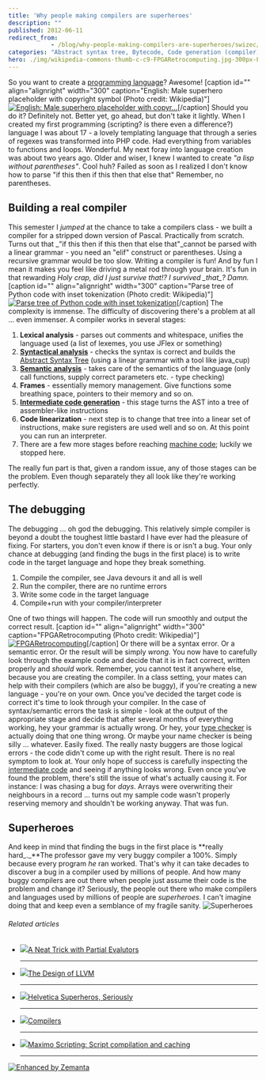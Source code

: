 ```yaml
---
title: 'Why people making compilers are superheroes'
description: ""
published: 2012-06-11
redirect_from: 
            - /blog/why-people-making-compilers-are-superheroes/swizec/4616
categories: "Abstract syntax tree, Bytecode, Code generation (compiler), Compiler, Machine code, Parsing, Programming language, Type system, Uncategorized"
hero: ./img/wikipedia-commons-thumb-c-c9-FPGARetrocomputing.jpg-300px-FPGARetrocomputing.jpg
---
```

So you want to create a [programming language](http://en.wikipedia.org/wiki/Programming_language "Programming language")? Awesome! \[caption id="" align="alignright" width="300" caption="English: Male superhero placeholder with copyright symbol (Photo credit: Wikipedia)"][![English: Male superhero placeholder with copyr...](http://upload.wikimedia.org/wikipedia/commons/thumb/c/cd/Placeholder_male_superhero_c.png/300px-Placeholder_male_superhero_c.png "English: Male superhero placeholder with copyr...")](http://commons.wikipedia.org/wiki/File:Placeholder_male_superhero_c.png)\[/caption] Should you do it? Definitely not. Better yet, go ahead, but don't take it lightly. When I created my first programming (scripting? is there even a difference?) language I was about 17 - a lovely templating language that through a series of regexes was transformed into PHP code. Had everything from variables to functions and loops. Wonderful. My next foray into language creation was about two years ago. Older and wiser, I knew I wanted to create _"a lisp without parentheses"_. Cool huh? Failed as soon as I realized I don't know how to parse "if this then if this then that else that" Remember, no parentheses.

## Building a real compiler

This semester I _jumped_ at the chance to take a compilers class - we built a compiler for a stripped down version of Pascal. Practically from scratch. Turns out that _"if this then if this then that else that"_cannot be parsed with a linear grammar - you need an "elif" construct or parentheses. Using a recursive grammar would be too slow. Writing a compiler is fun! And by fun I mean it makes you feel like driving a metal rod through your brain. It's fun in that rewarding _Holy crap, did I just survive that!? I survived \_that\_? Damn._ \[caption id="" align="alignright" width="300" caption="Parse tree of Python code with inset tokenization (Photo credit: Wikipedia)"][![Parse tree of Python code with inset tokenization](http://upload.wikimedia.org/wikipedia/en/thumb/a/ac/Python_add5_parse.png/300px-Python_add5_parse.png "Parse tree of Python code with inset tokenization")](http://en.wikipedia.org/wiki/File:Python_add5_parse.png)\[/caption] The complexity is immense. The difficulty of discovering there's a problem at all ... even immenser. A compiler works in several stages:

1. **Lexical analysis** - parses out comments and whitespace, unifies the language used (a list of lexemes, you use JFlex or something)
2. **[Syntactical analysis](http://en.wikipedia.org/wiki/Parsing "Parsing")** - checks the syntax is correct and builds the [Abstract Syntax Tree](http://en.wikipedia.org/wiki/Abstract_syntax_tree "Abstract syntax tree") (using a linear grammar with a tool like java_cup)
3. **[Semantic analysis](http://en.wikipedia.org/wiki/Compiler "Compiler")** - takes care of the semantics of the language (only call functions, supply correct parameters etc. - type checking)
4. **Frames** - essentially memory management. Give functions some breathing space, pointers to their memory and so on.
5. **[Intermediate code generation](http://en.wikipedia.org/wiki/Code_generation_%28compiler%29 "Code generation (compiler)")** - this stage turns the AST into a tree of assembler-like instructions
6. **Code linearization** - next step is to change that tree into a linear set of instructions, make sure registers are used well and so on. At this point you can run an interpreter.
7. There are a few more stages before reaching [machine code](http://en.wikipedia.org/wiki/Machine_code "Machine code"); luckily we stopped here.

The really fun part is that, given a random issue, any of those stages can be the problem. Even though separately they all look like they're working perfectly.

## The debugging

The debugging ... oh god the debugging. This relatively simple compiler is beyond a doubt the toughest little bastard I have ever had the pleasure of fixing. For starters, you don't even know if there is or isn't a bug. Your only chance at debugging (and finding the bugs in the first place) is to write code in the target language and hope they break something.

1. Compile the compiler, see Java devours it and all is well
2. Run the compiler, there are no runtime errors
3. Write some code in the target language
4. Compile+run with your compiler/interpreter

One of two things will happen. The code will run smoothly and output the correct result. \[caption id="" align="alignright" width="300" caption="FPGARetrocomputing (Photo credit: Wikipedia)"][![FPGARetrocomputing](./img/wikipedia-commons-thumb-c-c9-FPGARetrocomputing.jpg-300px-FPGARetrocomputing.jpg "FPGARetrocomputing")](http://commons.wikipedia.org/wiki/File:FPGARetrocomputing.jpg)\[/caption] Or there will be a syntax error. Or a semantic error. Or the result will be simply _wrong_. You now have to carefully look through the example code and decide that it is in fact correct, written properly and _should_ work. Remember, you cannot test it anywhere else, because you are creating the compiler. In a class setting, your mates can help with their compilers (which are also be buggy), if you're creating a new language - you're on your own. Once you've decided the target code is correct it's time to look through your compiler. In the case of syntax/semantic errors the task is simple - look at the output of the appropriate stage and decide that after several months of everything working, hey your grammar is actually wrong. Or hey, your [type checker](http://en.wikipedia.org/wiki/Type_system "Type system") is actually doing that one thing wrong. Or maybe your name checker is being silly ... whatever. Easily fixed. The really nasty buggers are those logical errors - the code didn't come up with the right result. There is no real symptom to look at. Your only hope of success is carefully inspecting the [intermediate code](http://en.wikipedia.org/wiki/Bytecode "Bytecode") and seeing if anything looks wrong. Even once you've found the problem, there's still the issue of what's actually causing it. For instance: I was chasing a bug for _days_. Arrays were overwriting their neighbours in a record ... turns out my sample code wasn't properly reserving memory and shouldn't be working anyway. That was fun.

## Superheroes

And keep in mind that finding the bugs in the first place is **really hard_._**The professor gave my very buggy compiler a 100%. Simply because every program _he_ ran worked. That's why it can take decades to discover a bug in a compiler used by millions of people. And how many buggy compilers are out there when people just assume their code is the problem and change it? Seriously, the people out there who make compilers and languages used by millions of people are _superheroes._ I can't imagine doing that and keep even a semblance of my fragile sanity. ![Superheroes](./img/--bZymaKlKOg-T6fxqifZAcI-AAAAAAAAudI-fGph9nXdrrY-s1600-20090528_Marvel_Superheroes-742088.jpg "Superheroes")

###### Related articles

- [![](http://i.zemanta.com/noimg_09_80_80.jpg)](http://scientopia.org/blogs/goodmath/2012/06/10/a-neat-trick-with-partial-evalutors/)[A Neat Trick with Partial Evalutors](http://scientopia.org/blogs/goodmath/2012/06/10/a-neat-trick-with-partial-evalutors/)

  * * *

- [![](http://i.zemanta.com/91459884_80_80.jpg)](http://www.drdobbs.com/architecture-and-design/240001128)[The Design of LLVM](http://www.drdobbs.com/architecture-and-design/240001128)

  * * *

- [![](http://i.zemanta.com/88904330_80_80.jpg)](http://theindustry.cc/2012/05/14/helvetica-superheros-seriously/)[Helvetica Superheros, Seriously](http://theindustry.cc/2012/05/14/helvetica-superheros-seriously/)

  * * *

- [![](http://i.zemanta.com/noimg_11_80_80.jpg)](http://nearfetching.wordpress.com/2012/04/28/compilers/)[Compilers](http://nearfetching.wordpress.com/2012/04/28/compilers/)

  * * *

- [![](http://i.zemanta.com/noimg_10_80_80.jpg)](https://www.ibm.com/developerworks/mydeveloperworks/blogs/a9ba1efe-b731-4317-9724-a181d6155e3a/entry/maximo_scripting_script_compilation_and_caching1)[Maximo Scripting: Script compilation and caching](https://www.ibm.com/developerworks/mydeveloperworks/blogs/a9ba1efe-b731-4317-9724-a181d6155e3a/entry/maximo_scripting_script_compilation_and_caching1)

  * * *

[![Enhanced by Zemanta](http://img.zemanta.com/zemified_e.png?x-id=ceb2ae57-e933-4cb7-9d1f-9a630885c8d1)](http://www.zemanta.com/?px "Enhanced by Zemanta")